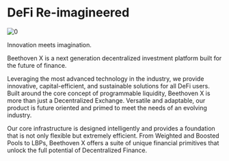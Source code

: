 # DeFi Re-imagineered
![0](https://user-images.githubusercontent.com/109503546/208124548-827af920-3768-4bcb-9334-45e11d136c2a.png)

Innovation meets imagination.

Beethoven X is a next generation decentralized investment platform built for the future of finance.

Leveraging the most advanced technology in the industry, we provide innovative, capital-efficient, and sustainable solutions for all DeFi users. Built around the core concept of programmable liquidity, Beethoven X is more than just a Decentralized Exchange. Versatile and adaptable, our product is future oriented and primed to meet the needs of an evolving industry. 

Our core infrastructure is designed intelligently and provides a foundation that is not only flexible but extremely efficient. From Weighted and Boosted Pools to LBPs, Beethoven X offers a suite of unique financial primitives that unlock the full potential of Decentralized Finance. 

